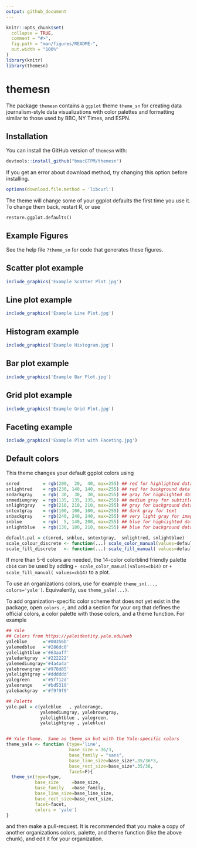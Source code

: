 ```yaml
---
output: github_document
---
```


<!-- README.md is generated from README.Rmd. Please edit that file -->

```r
knitr::opts_chunk$set(
  collapse = TRUE,
  comment = "#>",
  fig.path = "man/figures/README-",
  out.width = "100%"
)
library(knitr)
library(themesn)
```
# themesn

<!-- badges: start -->
<!-- badges: end -->

The package `themesn` contains a `ggplot` theme `theme_sn` for creating data journalism-style data visualizations with color palettes and formatting similar to those used by BBC, NY Times, and ESPN.

## Installation

You can install the GitHub version of `themesn` with:

``` r
devtools::install_github("bmacGTPM/themesn")
```

If you get an error about download method, try changing this option before installing. 

```r
options(download.file.method = 'libcurl')
```

The theme will change some of your ggplot defaults the first time you use it. 
To change them back, restart R, or use 

`restore.ggplot.defaults()`


## Example Figures 
See the help file `?theme_sn` for code that generates these figures.


## Scatter plot example
```r
include_graphics('Example Scatter Plot.jpg') 
```

## Line plot example
```r
include_graphics('Example Line Plot.jpg') 
```

## Histogram example
```r
include_graphics('Example Histogram.jpg') 
```

## Bar plot example
```r
include_graphics('Example Bar Plot.jpg') 
```

## Grid plot example
```r
include_graphics('Example Grid Plot.jpg') 
```

## Faceting example
```r
include_graphics('Example Plot with Faceting.jpg') 
```

## Default colors
This theme changes your default ggplot colors using 

```r
snred         = rgb(200,  20,  40, max=255) ## red for highlighted data
snlightred    = rgb(230, 140, 140, max=255) ## red for background data
sndarkgray    = rgb( 30,  30,  30, max=255) ## gray for highlighted data (dark)
snmediumgray  = rgb(135, 135, 135, max=255) ## medium gray for subtitle and caption
snlightgray   = rgb(210, 210, 210, max=255) ## gray for background data
sntextgray    = rgb(100, 100, 100, max=255) ## dark gray for text
snbackgray    = rgb(240, 240, 240, max=255) ## very light gray for image background
snblue        = rgb(  5, 140, 200, max=255) ## blue for highlighted data
snlightblue   = rgb(130, 180, 210, max=255) ## blue for background data

default.pal = c(snred, snblue, sntextgray,  snlightred, snlightblue)
scale_colour_discrete <- function(...) scale_color_manual(values=default.pal)
scale_fill_discrete   <- function(...) scale_fill_manual( values=default.pal)
```


If more than 5-6 colors are needed, the 14-color colorblind friendly palette `cb14` can be used by adding `+ scale_color_manual(values=cb14)` or `+ scale_fill_manual( values=cb14)` to a plot. 

To use an organizations colors, use for example `theme_sn(..., colors='yale')`. 
Equivalently, use `theme_yale(...)`. 

To add organization-specific color scheme that does not yet exist in the package, open `colors.r`, and add a section for your org that defines the official colors, a color palette with those colors, and a theme function. For example

```r
## Yale
## Colors from https://yaleidentity.yale.edu/web
yaleblue      ='#00356b'
yalemedblue   ='#286dc0'
yalelightblue ='#63aaff'
yaledarkgray  ='#222222'
yalemediumgray='#4a4a4a'
yalebrowngray ='#978d85'
yalelightgray ='#dddddd'
yalegreen     ='#5f712d'
yaleorange    ='#bd5319'
yalebackgray  ='#f9f9f9'

## Palette
yale.pal = c(yaleblue   , yaleorange,
             yalemediumgray, yalebrowngray,
             yalelightblue , yalegreen,
             yalelightgray , yaleblue)


## Yale theme.  Same as theme_sn but with the Yale-specific colors
theme_yale <- function (type='line',
                        base_size = 36/3,
                        base_family = "sans",
                        base_line_size=base_size*.35/36*3,
                        base_rect_size=base_size*.35/36,
                        facet=F){
  theme_sn(type=type,
           base_size     =base_size,
           base_family   =base_family,
           base_line_size=base_line_size,
           base_rect_size=base_rect_size,
           facet=facet,
           colors = 'yale')
}
```

and then make a pull-request. It is recommended that you make a copy of another organizations colors, palette, and theme function (like the above chunk), and edit it for your organization. 


